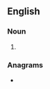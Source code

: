 ==English==

===Noun===
{{head|en|noun form}}

# {{plural of|en|overtime}}

===Anagrams===
* {{anagrams|en|a=eeimorstv|semiovert|visometer}}